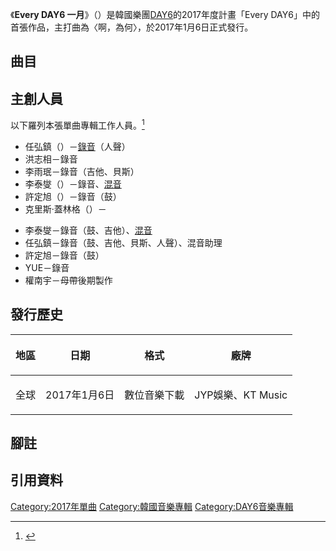 {{Infobox single
| Name          = Every DAY6 一月
| Cover         = DAY6 - Every DAY6 一月.jpg
| Border        =
| Alt           =
| Caption       =
| Artist        = [[DAY6|DAY6]]
| Album         =
| A-side        = 啊，為何
| B-side        = 冬季離去
| Released      = {{Start date|2017|01|06}}
| Format        = [[數位音樂下載|數位音樂下載]]
| Recorded      = 2016年－2017年
| Genre         = [[韓國流行音樂|韓國流行音樂]]、[[搖滾|搖滾]]{{r|MelOn}}
| Length        = {{Duration|m=06|s=46}}
| Label         = [[JYP娛樂|JYP娛樂]]、Studio J企劃，[[KT_Music|KT Music]]發行
| Writer        =
| Producer      =
| Certification =
| ISWC          =
| Chronology    =
| Misc          ={{Extra chronology 2
|  Artist      = [[DAY6|DAY6]]
|  Type        = 單曲
|  Last album  = [[DAYDREAM|DAYDREAM]]<br>（2016年）
|  This album  = '''Every DAY6 一月'''<br>（2017年）
|  Next album  = Every DAY6 二月<br>（2017年）
}}
{{External music video|Type=single|{{YouTube|O3nFopIjmjI|啊，為何}}<br>}}
}}

《'''Every DAY6 一月'''》（{{lang-en|''Every DAY6 January''}}）是韓國樂團[[DAY6|DAY6]]的2017年度計畫「Every DAY6{{efn|預計於2017年中每月份均發行歌曲及舉行演唱會。<ref>{{cite news|title=明年起每月發新歌、辦演唱會　DAY6密集回歸|url=http://www.nownews.com/n/2016/12/29/2355613|accessdate=2017-01-05|agency=今日新聞|date=2016-12-29|archive-date=2017-01-06|archive-url=https://web.archive.org/web/20170106010607/http://www.nownews.com/n/2016/12/29/2355613|dead-url=no}}</ref>}}」中的首張作品，主打曲為〈啊，為何〉，於2017年1月6日正式發行。

==曲目==
{{曲目表
| headline = 全部版本{{r|MelOn|iTunes}}
| total_length = 6:46

| title1= '''啊，為何'''
| note1   = I Wait；아 왜
| lyrics1 = [[Young_K|Young K]]
| music1  = [[Jae|Jae]]<br>Young K<br>洪志相（홍지상）<br>李雨珉（이우민）"collapsedone"
| arranger1 = 元弼<br>洪志相<br>李雨珉"collapsedone"
| length1 = 3:39
 
| title2 = 冬季離去
| note2  = Goodbye winter；겨울이 간다
| lyrics2 = [[晟鎮|晟鎮]]<br>Jae<br>Young K<br>YUE<br>車一勳（{{lang|ko|차일훈}}）
| music2  = 晟鎮<br>Jae<br>Young K<br>YUE<br>車一勳
| arranger2 = YUE<br>車一勳<br>尹恩錫（{{lang|ko|윤은석}}）
| length2 = 3:07
}}

==主創人員==
以下羅列本張單曲專輯工作人員。<ref>{{cite web|title=DAY6官網上的資訊|url=http://day6.jype.com/discography.asp?idx=3&page=|website=JYPE|accessdate=2017-01-05|language=ko|archive-date=2017-01-10|archive-url=https://web.archive.org/web/20170110184153/http://day6.jype.com/discography.asp?idx=3&page=|dead-url=no}}</ref>
{{div col}}
{{fake heading|sub=4|啊，為何}}
* 任弘鎮（{{lang|ko|임홍진}}）－[[錄音|錄音]]（人聲）
* 洪志相－錄音
* 李雨珉－錄音（吉他、貝斯）
* 李泰燮（{{lang|ko|이태섭}}）－錄音、[[混音|混音]]
* 許定旭（{{lang|ko|허정욱}}）－錄音（鼓）
* 克里斯·蓋林格（{{lang|en|Chris Gehringer}}）－{{le|母帶後期製作|Audio mastering}}

{{fake heading|sub=4|冬季離去}}
* 李泰燮－錄音（鼓、吉他）、[[混音|混音]]
* 任弘鎮－錄音（鼓、吉他、貝斯、人聲）、混音助理
* 許定旭－錄音（鼓）
* YUE－錄音
* 權南宇－母帶後期製作
{{div col end}}

==發行歷史==
{|class="wikitable" style="text-align:center;"
|-
!地區||日期||格式||廠牌
|-
|全球||2017年1月6日||數位音樂下載||JYP娛樂、KT Music
|}

==腳註==
{{notelist}}
==引用資料==
{{portal box|音樂|大韓民國}}
{{reflist|refs=
<ref name=MelOn>{{cite web|title=MelOn網頁上的專輯資訊|url=http://www.melon.com/album/detail.htm?albumId=10028987|website=MelOn|accessdate=2017-01-05|language=ko|archive-date=2021-01-05|archive-url=https://web.archive.org/web/20210105132703/https://www.melon.com/album/detail.htm?albumId=10028987|dead-url=no}}</ref>
<ref name="iTunes">{{cite web|title=iTunes的專輯資訊|url=https://itunes.apple.com/us/album/every-day6-january-single/id1192640482|website=iTunes|accessdate=2017-01-06|language=en|archive-date=2017-10-28|archive-url=https://web.archive.org/web/20171028014726/https://itunes.apple.com/us/album/every-day6-january-single/id1192640482|dead-url=no}}</ref>}}
{{DAY6}}
[[Category:2017年單曲|Category:2017年單曲]]
[[Category:韓國音樂專輯|Category:韓國音樂專輯]]
[[Category:DAY6音樂專輯|Category:DAY6音樂專輯]]